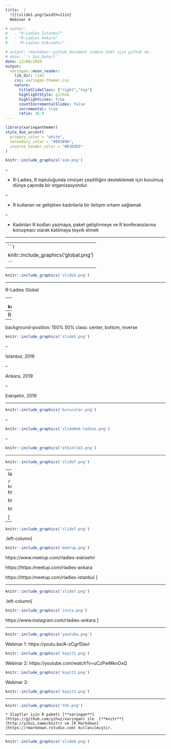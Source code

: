 ```yaml
---
title:  |
  ![](slide1.png){width=11in}  
  Webinar 4

# author: 
#   - "R-Ladies İstanbul"
#   - "R-Ladies Ankara"
#   - "R-Ladies Eskisehir"

# output: rmarkdown::github_document sadece html için github da.
# date: '`r Sys.Date()`'
date: 12/06/2020
output:
  xaringan::moon_reader:
    lib_dir: libs
    css: xaringan-themer.css
    nature:
      titleSlideClass: ["right","top"]
      highlightStyle: github
      highlightLines: true
      countIncrementalSlides: false
      incremental: true
      ratio: 16:9
---
```


```r
library(xaringanthemer)
style_duo_accent(
  primary_color = "white",
  secondary_color = "#89389A",
  inverse_header_color = "#D3D3D3"
)
```

```r
knitr::include_graphics('aim.png')
```
--

 - R-Ladies, R topluluğunda cinsiyet çeşitliliğini desteklemek için kurulmuş dünya çapında bir organizasyondur.

--

 - R kullanan ve geliştiren kadınlarla bir iletişim ortamı sağlamak
 
--

 - Kadınları R kodları yazmaya, paket geliştirmeye ve R konferanslarına konuşmacı olarak katılmaya teşvik etmek

---

--
```r
knitr::include_graphics('global.png')
```
--

```r
knitr::include_graphics('slide3.png')
```


---

R-Ladies Global

--
```r
knitr::include_graphics('slide4.png')
```

--
R-Ladies Türkiye &#x21A0;

---

background-position: 150% 50%
class: center, bottom, inverse

```r
knitr::include_graphics('slide5.png')
```

--

  İstanbul, 2016
 
--
 
  Ankara, 2019
 
--

  Eskişehir, 2019
  
---



```r
knitr::include_graphics('kurucular.png')
```


--

```r
knitr::include_graphics('slide6ek-ladies.png')
```
--

```r
knitr::include_graphics('etkinlik5.png')
```


---

```r
knitr::include_graphics('slide7.png')
```



--
layout: false
.left-column[

```r
knitr::include_graphics('twitter.png')
```
https:/twitter.com/RLadiesEskisehR

https:/twitter.com/RLadiesIstanbul

https:/twitter.com/RLadiesIstanbul

]

---

```r
knitr::include_graphics('slide7.png')
```
.left-column[

```r
knitr::include_graphics('meetup.png')
```
https://www.meetup.com/rladies-eskisehir

https://https:/meetup.com/rladies-ankara

https://https:/meetup.com/rladies-istanbul
]

---

```r
knitr::include_graphics('slide7.png')
```
.left-column[

```r
knitr::include_graphics('insta.png')
```
https://www.instagram.com/rladies-ankara
]

---

```r
knitr::include_graphics('youtube.png')
```


Webinar 1: https://youtu.be/A-zCgrfDavI

```r
knitr::include_graphics('kayit1.png')
```


Webinar 2: https://youtube.com/watch?v=uCzPwMknOxQ

```r
knitr::include_graphics('kayit2.png')
```

Webinar 3:
```r
knitr::include_graphics('kayit3.png')
```


---

```r
knitr::include_graphics('thk.png')
```

`* Slaytlar için R paketi [**xaringan**](https://github.com/yihui/xaringan) ile  [**knitr**](http://yihui.name/knitr) ve [R Markdown](https://rmarkdown.rstudio.com) kullanılmıştır.`

---

```r
knitr::include_graphics('slide8.png')
```




